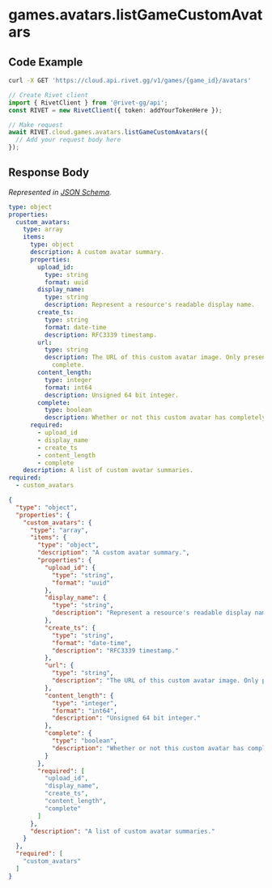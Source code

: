 
# games.avatars.listGameCustomAvatars

## Code Example

<CodeGroup title='Request' tag='GET' label='https://cloud.api.rivet.gg/v1/games/{game_id}/avatars'>

```bash {{ title: 'cURL' }}
curl -X GET 'https://cloud.api.rivet.gg/v1/games/{game_id}/avatars'
```

```ts
// Create Rivet client
import { RivetClient } from '@rivet-gg/api';
const RIVET = new RivetClient({ token: addYourTokenHere });

// Make request
await RIVET.cloud.games.avatars.listGameCustomAvatars({
  // Add your request body here
});
```

</CodeGroup>


## Response Body

_Represented in [JSON Schema](https://json-schema.org/)._

<CodeGroup title='Response'>

```yaml
type: object
properties:
  custom_avatars:
    type: array
    items:
      type: object
      description: A custom avatar summary.
      properties:
        upload_id:
          type: string
          format: uuid
        display_name:
          type: string
          description: Represent a resource's readable display name.
        create_ts:
          type: string
          format: date-time
          description: RFC3339 timestamp.
        url:
          type: string
          description: The URL of this custom avatar image. Only present if upload is
            complete.
        content_length:
          type: integer
          format: int64
          description: Unsigned 64 bit integer.
        complete:
          type: boolean
          description: Whether or not this custom avatar has completely been uploaded.
      required:
        - upload_id
        - display_name
        - create_ts
        - content_length
        - complete
    description: A list of custom avatar summaries.
required:
  - custom_avatars

```

```json
{
  "type": "object",
  "properties": {
    "custom_avatars": {
      "type": "array",
      "items": {
        "type": "object",
        "description": "A custom avatar summary.",
        "properties": {
          "upload_id": {
            "type": "string",
            "format": "uuid"
          },
          "display_name": {
            "type": "string",
            "description": "Represent a resource's readable display name."
          },
          "create_ts": {
            "type": "string",
            "format": "date-time",
            "description": "RFC3339 timestamp."
          },
          "url": {
            "type": "string",
            "description": "The URL of this custom avatar image. Only present if upload is complete."
          },
          "content_length": {
            "type": "integer",
            "format": "int64",
            "description": "Unsigned 64 bit integer."
          },
          "complete": {
            "type": "boolean",
            "description": "Whether or not this custom avatar has completely been uploaded."
          }
        },
        "required": [
          "upload_id",
          "display_name",
          "create_ts",
          "content_length",
          "complete"
        ]
      },
      "description": "A list of custom avatar summaries."
    }
  },
  "required": [
    "custom_avatars"
  ]
}
```

</CodeGroup>


